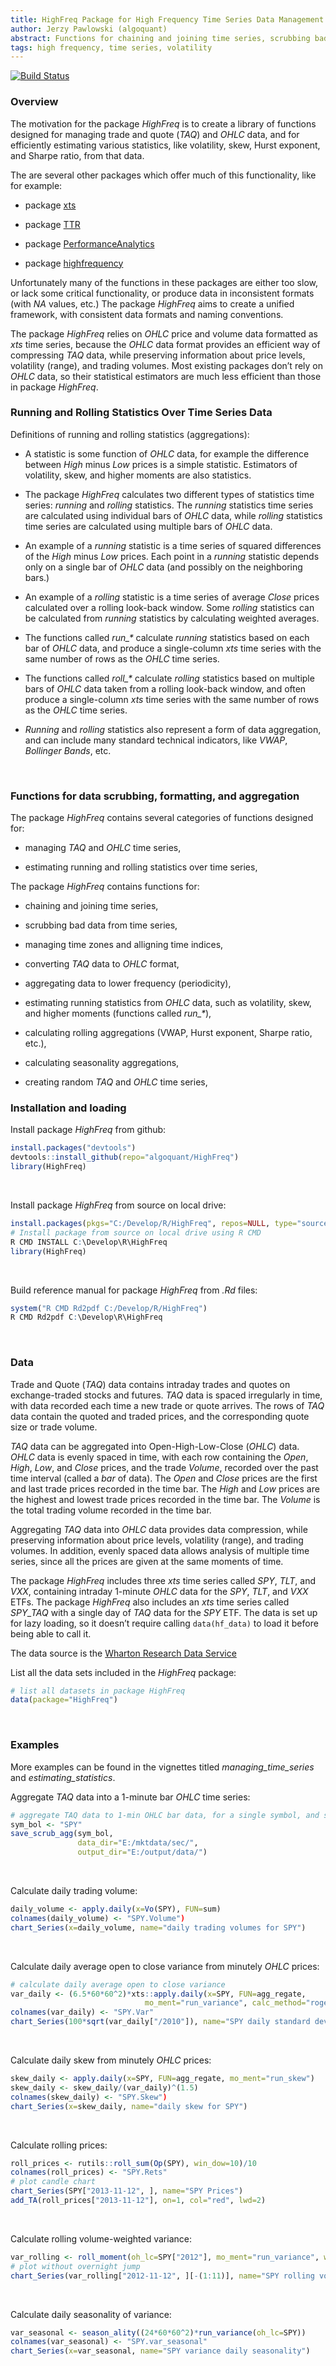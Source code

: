 ```yaml
---
title: HighFreq Package for High Frequency Time Series Data Management
author: Jerzy Pawlowski (algoquant)
abstract: Functions for chaining and joining time series, scrubbing bad data, managing time zones and alligning time indices, converting TAQ data to OHLC format, aggregating data to lower frequency, estimating volatility, skew, and higher moments.
tags: high frequency, time series, volatility
---
```


[![Build Status](https://travis-ci.org/algoquant/HighFreq.svg?branch=master)](https://travis-ci.org/algoquant/HighFreq)


### Overview

The motivation for the package *HighFreq* is to create a library of functions designed for managing trade and quote (*TAQ*) and *OHLC* data, and for efficiently estimating various statistics, like volatility, skew, Hurst exponent, and Sharpe ratio, from that data.  

The are several other packages which offer much of this functionality, like for example:

+ package [xts](https://cran.r-project.org/web/packages/xts/index.html)  

+ package [TTR](https://cran.r-project.org/web/packages/TTR/index.html)  

+ package [PerformanceAnalytics](https://cran.r-project.org/web/packages/PerformanceAnalytics/index.html)  

+ package [highfrequency](https://cran.r-project.org/web/packages/highfrequency/index.html)  

Unfortunately many of the functions in these packages are either too slow, or lack some critical functionality, or produce data in inconsistent formats (with *NA* values, etc.)  The package *HighFreq* aims to create a unified framework, with consistent data formats and naming conventions. 

The package *HighFreq* relies on *OHLC* price and volume data formatted as *xts* time series, because the *OHLC* data format provides an efficient way of compressing *TAQ* data, while preserving information about price levels, volatility (range), and trading volumes.  Most existing packages don't rely on *OHLC* data, so their statistical estimators are much less efficient than those in package *HighFreq*. 


### Running and Rolling Statistics Over Time Series Data

Definitions of running and rolling statistics (aggregations):

+ A statistic is some function of *OHLC* data, for example the difference between
*High* minus *Low* prices is a simple statistic.  Estimators of volatility, skew, and higher moments are also statistics.

+ The package *HighFreq* calculates two different types of statistics time series: *running* and *rolling* statistics.
The *running* statistics time series are calculated using individual bars of *OHLC* data, while *rolling* statistics time series are calculated using multiple bars of *OHLC* data. 

+ An example of a *running* statistic is a time series of squared differences of the *High* minus *Low* prices.  Each point in a *running* statistic depends only on a single bar of *OHLC* data (and possibly on the neighboring bars.) 

+ An example of a *rolling* statistic is a time series of average *Close* prices calculated over a rolling look-back window. 
Some *rolling* statistics can be calculated from *running* statistics by calculating weighted averages. 

+ The functions called *run_\** calculate *running* statistics based on each bar of *OHLC* data, and produce a single-column *xts* time series with the same number of rows as the *OHLC* time series.

+ The functions called *roll_\** calculate *rolling* statistics based on multiple bars of *OHLC* data taken from a rolling look-back window, and often produce a single-column *xts* time series with the same number of rows as the *OHLC* time series.

+ *Running* and *rolling* statistics also represent a form of data aggregation, and can include many standard technical indicators, like *VWAP*, *Bollinger Bands*, etc.

<br>


### Functions for data scrubbing, formatting, and aggregation

The package *HighFreq* contains several categories of functions designed for:

+ managing *TAQ* and *OHLC* time series, 

+ estimating running and rolling statistics over time series, 


The package *HighFreq* contains functions for:

+ chaining and joining time series, 

+ scrubbing bad data from time series, 

+ managing time zones and alligning time indices, 

+ converting *TAQ* data to *OHLC* format, 

+ aggregating data to lower frequency (periodicity), 

+ estimating running statistics from *OHLC* data, such as volatility, skew, and higher moments (functions called *run_\**), 

+ calculating rolling aggregations (VWAP, Hurst exponent, Sharpe ratio, etc.), 

+ calculating seasonality aggregations, 

+ creating random *TAQ* and *OHLC* time series, 


### Installation and loading

Install package *HighFreq* from github:  
```r
install.packages("devtools")
devtools::install_github(repo="algoquant/HighFreq")
library(HighFreq)
```
<br>

Install package *HighFreq* from source on local drive:  
```r
install.packages(pkgs="C:/Develop/R/HighFreq", repos=NULL, type="source")
# Install package from source on local drive using R CMD
R CMD INSTALL C:\Develop\R\HighFreq
library(HighFreq)
```
<br>

Build reference manual for package *HighFreq* from *.Rd* files:  
```r
system("R CMD Rd2pdf C:/Develop/R/HighFreq")
R CMD Rd2pdf C:\Develop\R\HighFreq
```
<br>


### Data

Trade and Quote (*TAQ*) data contains intraday trades and quotes on exchange-traded stocks and futures.  *TAQ* data is spaced irregularly in time, with data recorded each time a new trade or quote arrives.  The rows of *TAQ* data contain the quoted and traded prices, and the corresponding quote size or trade volume.  

*TAQ* data can be aggregated into Open-High-Low-Close (*OHLC*) data.  *OHLC* data is evenly spaced in time, with each row containing the *Open*, *High*, *Low*, and *Close* prices, and the trade *Volume*, recorded over the past time interval (called a *bar* of data).  The *Open* and *Close* prices are the first and last trade prices recorded in the time bar.  The *High* and *Low* prices are the highest and lowest trade prices recorded in the time bar.  The *Volume* is the total trading volume recorded in the time bar.  

Aggregating *TAQ* data into *OHLC* data provides data compression, while preserving information about price levels, volatility (range), and trading volumes.  In addition, evenly spaced data allows analysis of multiple time series, since all the prices are given at the same moments of time.

The package *HighFreq* includes three *xts* time series called *SPY*, *TLT*, and *VXX*, containing intraday 1-minute *OHLC* data for the *SPY*, *TLT*, and *VXX* ETFs.  The package *HighFreq* also includes an *xts* time series called *SPY_TAQ* with a single day of *TAQ* data for the *SPY* ETF.  The data is set up for lazy loading, so it doesn't require calling `data(hf_data)` to load it before being able to call it.

The data source is the 
[Wharton Research Data Service](https://wrds-web.wharton.upenn.edu/wrds/)  

List all the data sets included in the *HighFreq* package:  
```r
# list all datasets in package HighFreq
data(package="HighFreq")
```
<br>


### Examples

More examples can be found in the vignettes titled *managing_time_series* and *estimating_statistics*.  

Aggregate *TAQ* data into a 1-minute bar *OHLC* time series:  
```r
# aggregate TAQ data to 1-min OHLC bar data, for a single symbol, and save to file
sym_bol <- "SPY"
save_scrub_agg(sym_bol, 
               data_dir="E:/mktdata/sec/", 
               output_dir="E:/output/data/")
```
<br>

Calculate daily trading volume:  
```r
daily_volume <- apply.daily(x=Vo(SPY), FUN=sum)
colnames(daily_volume) <- "SPY.Volume")
chart_Series(x=daily_volume, name="daily trading volumes for SPY")
```
<br>

Calculate daily average open to close variance from minutely *OHLC* prices:  
```r
# calculate daily average open to close variance
var_daily <- (6.5*60*60^2)*xts::apply.daily(x=SPY, FUN=agg_regate, 
                              mo_ment="run_variance", calc_method="rogers_satchell")
colnames(var_daily) <- "SPY.Var"
chart_Series(100*sqrt(var_daily["/2010"]), name="SPY daily standard deviation")
```
<br>

Calculate daily skew from minutely *OHLC* prices:  
```r
skew_daily <- apply.daily(x=SPY, FUN=agg_regate, mo_ment="run_skew")
skew_daily <- skew_daily/(var_daily)^(1.5)
colnames(skew_daily) <- "SPY.Skew")
chart_Series(x=skew_daily, name="daily skew for SPY")
```
<br>

Calculate rolling prices:  
```r
roll_prices <- rutils::roll_sum(Op(SPY), win_dow=10)/10
colnames(roll_prices) <- "SPY.Rets"
# plot candle chart
chart_Series(SPY["2013-11-12", ], name="SPY Prices")
add_TA(roll_prices["2013-11-12"], on=1, col="red", lwd=2)
```
<br>

Calculate rolling volume-weighted variance:  
```r
var_rolling <- roll_moment(oh_lc=SPY["2012"], mo_ment="run_variance", win_dow = 10)
# plot without overnight jump
chart_Series(var_rolling["2012-11-12", ][-(1:11)], name="SPY rolling volume-weighted variance")
```
<br>

Calculate daily seasonality of variance:  
```r
var_seasonal <- season_ality((24*60*60^2)*run_variance(oh_lc=SPY))
colnames(var_seasonal) <- "SPY.var_seasonal"
chart_Series(x=var_seasonal, name="SPY variance daily seasonality")
```
